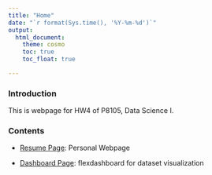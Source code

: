 ```yaml
---
title: "Home"
date: "`r format(Sys.time(), '%Y-%m-%d')`"
output: 
  html_document:
    theme: cosmo
    toc: true
    toc_float: true

---
```


### Introduction
This is webpage for HW4 of P8105, Data Science I.

### Contents
- [Resume Page](resume.html): Personal Webpage

- [Dashboard Page](dashboard-part.html): flexdashboard for dataset visualization


